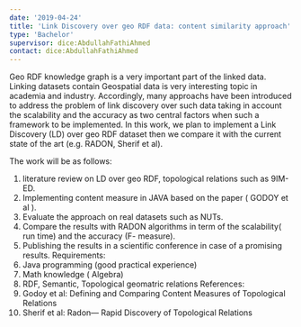 ```yaml
---
date: '2019-04-24'
title: 'Link Discovery over geo RDF data: content similarity approach'
type: 'Bachelor'
supervisor: dice:AbdullahFathiAhmed
contact: dice:AbdullahFathiAhmed
---
```


Geo RDF knowledge graph is a very important part of the linked data. Linking datasets contain Geospatial data is very interesting
topic in academia and industry. Accordingly, many approachs have been introduced to address the
problem of link discovery over such data taking in account the scalability and the accuracy as two central
factors when such a framework to be implemented. In this work, we plan to implement a Link Discovery
(LD) over geo RDF dataset then we compare it with the current state of the art (e.g. RADON, Sherif et al).

The work will be as follows:
1. literature review on LD over geo RDF, topological relations such as 9IM-ED.
2. Implementing content measure in JAVA based on the paper ( GODOY et al ).
3. Evaluate the approach on real datasets such as NUTs.
4. Compare the results with RADON algorithms in term of the scalability( run time) and the accuracy (F- measure).
5. Publishing the results in a scientific conference in case of a promising results.
Requirements:
1. Java programming (good practical experience)
2. Math knowledge ( Algebra)
3. RDF, Semantic, Topological geomatric relations
References:
1. Godoy et al: Defining and Comparing Content Measures of Topological Relations
2. Sherif et al: Radon— Rapid Discovery of Topological Relations
